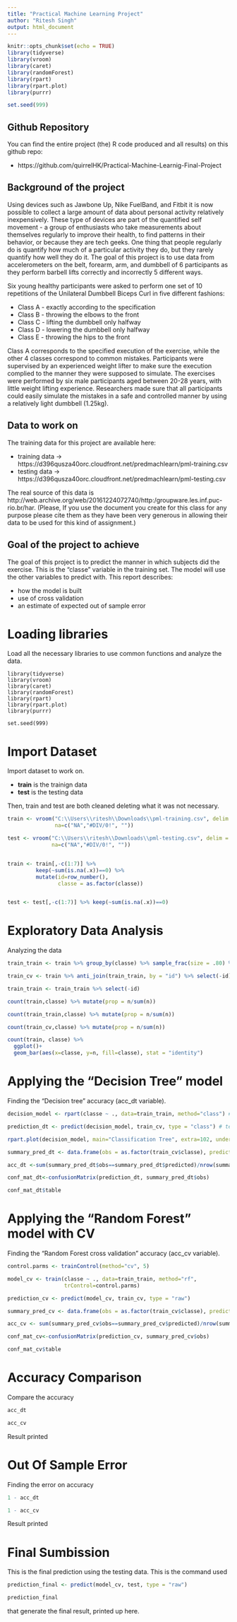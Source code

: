 ```yaml
---
title: "Practical Machine Learning Project"
author: "Ritesh Singh"
output: html_document
---
```


```r
knitr::opts_chunk$set(echo = TRUE)
library(tidyverse)
library(vroom)
library(caret)
library(randomForest)
library(rpart)
library(rpart.plot)
library(purrr)

set.seed(999)
```

## Github Repository 
You can find the entire project (the) R code produced and all results) on this github repo: 

* https://github.com/quirrelHK/Practical-Machine-Learnig-Final-Project

## Background of the project

Using devices such as Jawbone Up, Nike FuelBand, and Fitbit it is now possible to collect a large amount of data about personal activity relatively inexpensively. These type of devices are part of the quantified self movement - a group of enthusiasts who take measurements about themselves regularly to improve their health, to find patterns in their behavior, or because they are tech geeks. One thing that people regularly do is quantify how much of a particular activity they do, but they rarely quantify how well they do it. The goal of this project is to use data from accelerometers on the belt, forearm, arm, and dumbbell of 6 participants as they perform barbell lifts correctly and incorrectly 5 different ways.

Six young healthy participants were asked to perform one set of 10 repetitions of the Unilateral Dumbbell Biceps Curl in five different fashions:

* Class A - exactly according to the specification
* Class B - throwing the elbows to the front
* Class C - lifting the dumbbell only halfway
* Class D - lowering the dumbbell only halfway
* Class E - throwing the hips to the front

Class A corresponds to the specified execution of the exercise, while the other 4 classes correspond to common mistakes. Participants were supervised by an experienced weight lifter to make sure the execution complied to the manner they were supposed to simulate. The exercises were performed by six male participants aged between 20-28 years, with little weight lifting experience. Researchers made sure that all participants could easily simulate the mistakes in a safe and controlled manner by using a relatively light dumbbell (1.25kg).

## Data to work on
The training data for this project are available here:

* training data -> https://d396qusza40orc.cloudfront.net/predmachlearn/pml-training.csv
* testing data -> https://d396qusza40orc.cloudfront.net/predmachlearn/pml-testing.csv

The real source of this data  is http://web.archive.org/web/20161224072740/http:/groupware.les.inf.puc-rio.br/har. (Please, If you use the document you create for this class for any purpose please cite them as they have been very generous in allowing their data to be used for this kind of assignment.)

## Goal of the project to achieve

The goal of this project is to predict the manner in which subjects did the exercise. This is the “classe” variable in the training set. The model will use the other variables to predict with. This report describes:

* how the model is built
* use of cross validation
* an estimate of expected out of sample error

# Loading libraries
Load all the necessary libraries to use common functions and analyze the data.

```
library(tidyverse)
library(vroom)
library(caret)
library(randomForest)
library(rpart)
library(rpart.plot)
library(purrr)

set.seed(999)
```

# Import Dataset
Import dataset to work on.

* **train** is the trainign data
* **test** is the testing data

Then, train and test are both cleaned deleting what it was not necessary.

```r
train <- vroom("C:\\Users\\ritesh\\Downloads\\pml-training.csv", delim = ",", 
               na=c("NA","#DIV/0!", ""))

test <- vroom("C:\\Users\\ritesh\\Downloads\\pml-testing.csv", delim = ",",
              na=c("NA","#DIV/0!", ""))


train <- train[,-c(1:7)] %>% 
         keep(~sum(is.na(.x))==0) %>% 
         mutate(id=row_number(),
                classe = as.factor(classe))


test <- test[,-c(1:7)] %>% keep(~sum(is.na(.x))==0)
```

# Exploratory Data Analysis

Analyzing the data 

```r
train_train <- train %>% group_by(classe) %>% sample_frac(size = .80) %>% ungroup()

train_cv <- train %>% anti_join(train_train, by = "id") %>% select(-id)

train_train <- train_train %>% select(-id)

count(train,classe) %>% mutate(prop = n/sum(n))

count(train_train,classe) %>% mutate(prop = n/sum(n))

count(train_cv,classe) %>% mutate(prop = n/sum(n))
```


```r
count(train, classe) %>% 
  ggplot()+
  geom_bar(aes(x=classe, y=n, fill=classe), stat = "identity")
```

# Applying the "Decision Tree" model

Finding the "Decision tree" accuracy (acc_dt variable).
```r
decision_model <- rpart(classe ~ ., data=train_train, method="class") # class perche classificazione

prediction_dt <- predict(decision_model, train_cv, type = "class") # test_preliminare

rpart.plot(decision_model, main="Classification Tree", extra=102, under=TRUE, faclen=0)

summary_pred_dt <- data.frame(obs = as.factor(train_cv$classe), predicted = prediction_dt)

acc_dt <-sum(summary_pred_dt$obs==summary_pred_dt$predicted)/nrow(summary_pred_dt)#accuracy

conf_mat_dt<-confusionMatrix(prediction_dt, summary_pred_dt$obs)

conf_mat_dt$table
```

# Applying the "Random Forest" model with CV
Finding the "Random Forest cross validation" accuracy (acc_cv variable).

```r
control.parms <- trainControl(method="cv", 5)

model_cv <- train(classe ~ ., data=train_train, method="rf",
                  trControl=control.parms)

prediction_cv <- predict(model_cv, train_cv, type = "raw")

summary_pred_cv <- data.frame(obs = as.factor(train_cv$classe), predicted = prediction_cv)

acc_cv <- sum(summary_pred_cv$obs==summary_pred_cv$predicted)/nrow(summary_pred_cv)#accuracy

conf_mat_cv<-confusionMatrix(prediction_cv, summary_pred_cv$obs)

conf_mat_cv$table
```

# Accuracy Comparison

Compare the accuracy
```r
acc_dt

acc_cv
```

Result printed

# Out Of Sample Error

Finding the error on accuracy
```r
1 - acc_dt

1 - acc_cv
```

Result printed

# Final Sumbission 

This is the final prediction using the testing data. This is the command used

```r
prediction_final <- predict(model_cv, test, type = "raw")

prediction_final
```

that generate the final result, printed up here.